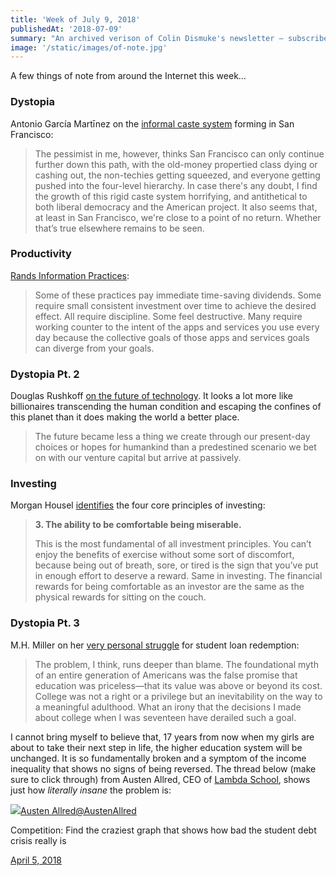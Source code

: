 ```yaml
---
title: 'Week of July 9, 2018'
publishedAt: '2018-07-09'
summary: "An archived verison of Colin Dismuke's newsletter – subscribe to get it in your inbox."
image: '/static/images/of-note.jpg'
---
```


A few things of note from around the Internet this week…

### Dystopia

Antonio García Martīnez on the [informal caste
system](https://www.wired.com/story/how-silicon-valley-fuels-an-informal-caste-system/)
forming in San Francisco:

> The pessimist in me, however, thinks San Francisco can only continue
> further down this path, with the old-money propertied class dying or
> cashing out, the non-techies getting squeezed, and everyone getting
> pushed into the four-level hierarchy. In case there's any doubt, I
> find the growth of this rigid caste system horrifying, and
> antithetical to both liberal democracy and the American project. It
> also seems that, at least in San Francisco, we're close to a point of
> no return. Whether that’s true elsewhere remains to be seen.

### Productivity

[Rands Information
Practices](http://randsinrepose.com/archives/rands-information-practices/?ck_subscriber_id=219465460):

> Some of these practices pay immediate time-saving dividends. Some
> require small consistent investment over time to achieve the desired
> effect. All require discipline. Some feel destructive. Many require
> working counter to the intent of the apps and services you use every
> day because the collective goals of those apps and services goals can
> diverge from your goals.

### Dystopia Pt. 2

Douglas Rushkoff [on the future of
technology](https://medium.com/s/futurehuman/survival-of-the-richest-9ef6cddd0cc1).
It looks a lot more like billionaires transcending the human condition
and escaping the confines of this planet than it does making the world a
better place.

> The future became less a thing we create through our present-day
> choices or hopes for humankind than a predestined scenario we bet on
> with our venture capital but arrive at passively.

### Investing

Morgan Housel
[identifies](http://www.collaborativefund.com/blog/the-four-fundamental-skills-of-all-investing/)
the four core principles of investing:

> **3. The ability to be comfortable being miserable.**
>
> This is the most fundamental of all investment principles. You can’t
> enjoy the benefits of exercise without some sort of discomfort,
> because being out of breath, sore, or tired is the sign that you’ve
> put in enough effort to deserve a reward. Same in investing. The
> financial rewards for being comfortable as an investor are the same as
> the physical rewards for sitting on the couch.

### Dystopia Pt. 3

M.H. Miller on her [very personal
struggle](https://thebaffler.com/salvos/looks-like-debt-to-me-miller)
for student loan redemption:

> The problem, I think, runs deeper than blame. The foundational myth of
> an entire generation of Americans was the false promise that education
> was priceless—that its value was above or beyond its cost. College was
> not a right or a privilege but an inevitability on the way to a
> meaningful adulthood. What an irony that the decisions I made about
> college when I was seventeen have derailed such a goal.

I cannot bring myself to believe that, 17 years from now when my girls
are about to take their next step in life, the higher education system
will be unchanged. It is so fundamentally broken and a symptom of the
income inequality that shows no signs of being reversed. The thread
below (make sure to click through) from Austen Allred, CEO of [Lambda
School](https://lambdaschool.com/), shows just how _literally insane_
the problem is:

[![](https://cdn.substack.com/image/twitter_name/w_36/AustenAllred.jpg)Austen
Allred@AustenAllred](https://twitter.com/AustenAllred)

Competition: Find the craziest graph that shows how bad the student debt
crisis really is

[April 5,
2018](https://twitter.com/AustenAllred/status/981723572665274373)
